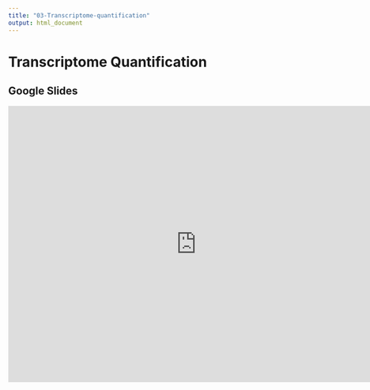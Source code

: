 ```yaml
---
title: "03-Transcriptome-quantification"
output: html_document
---
```


# Transcriptome Quantification

## Google Slides

<iframe src="https://docs.google.com/presentation/d/e/2PACX-1vSswp7LJIN-9W-tz4eh5WPRKCGLBecRVwl5vtXvIDG3ywSR-_8S4sYZgOCnu5AD_A/embed?start=false&loop=false&delayms=3000" frameborder="0" width="760" height="560" allowfullscreen="true" mozallowfullscreen="true" webkitallowfullscreen="true"></iframe>
